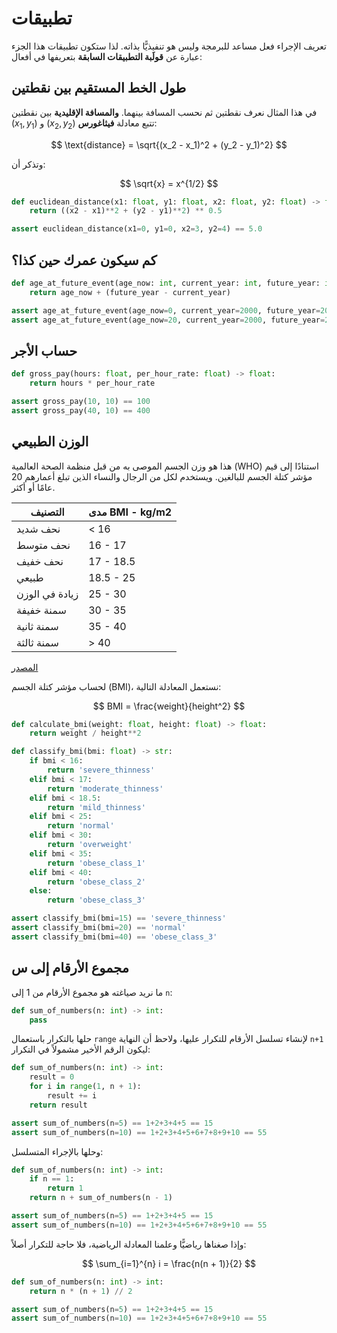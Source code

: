 # تطبيقات {.unnumbered}

تعريف الإجراء فعل مساعد للبرمجة وليس هو تنفيذيًّا بذاته. لذا ستكون تطبيقات هذا الجزء عبارة عن **قولَبة التطبيقات السابقة** بتعريفها في أفعال:

## طول الخط المستقيم بين نقطتين

في هذا المثال نعرف نقطتين ثم نحسب المسافة بينهما. **والمسافة الإقليدية** بين نقطتين $(x_1, y_1)$ و $(x_2, y_2)$ تتبع معادلة **فيثاغورس**:

$$
\text{distance} = \sqrt{(x_2 - x_1)^2 + (y_2 - y_1)^2}
$$

وتذكر أن:

$$
\sqrt{x} = x^{1/2}
$$


```python
def euclidean_distance(x1: float, y1: float, x2: float, y2: float) -> float:
    return ((x2 - x1)**2 + (y2 - y1)**2) ** 0.5

assert euclidean_distance(x1=0, y1=0, x2=3, y2=4) == 5.0
```

## كم سيكون عمرك حين كذا؟

```python
def age_at_future_event(age_now: int, current_year: int, future_year: int) -> int:
    return age_now + (future_year - current_year)

assert age_at_future_event(age_now=0, current_year=2000, future_year=2010) == 10
assert age_at_future_event(age_now=20, current_year=2000, future_year=2010) == 30
```

## حساب الأجر

```python
def gross_pay(hours: float, per_hour_rate: float) -> float:
    return hours * per_hour_rate

assert gross_pay(10, 10) == 100
assert gross_pay(40, 10) == 400
```

## الوزن الطبيعي

هذا هو وزن الجسم الموصى به من قبل منظمة الصحة العالمية (WHO) استنادًا إلى قيم مؤشر كتلة الجسم للبالغين. ويستخدم لكل من الرجال والنساء الذين تبلغ أعمارهم 20 عامًا أو أكثر.

| **التصنيف** | **مدى BMI - kg/m2** |
| --- | --- |
| نحف شديد | < 16 |
| نحف متوسط | 16 - 17 |
| نحف خفيف | 17 - 18.5 |
| طبيعي | 18.5 - 25 |
| زيادة في الوزن | 25 - 30 |
| سمنة خفيفة | 30 - 35 |
| سمنة ثانية | 35 - 40 |
| سمنة ثالثة | > 40 |

[المصدر](https://www.calculator.net/bmi-calculator.html)

لحساب مؤشر كتلة الجسم (BMI)، نستعمل المعادلة التالية:

$$
BMI = \frac{weight}{height^2}
$$

```python
def calculate_bmi(weight: float, height: float) -> float:
    return weight / height**2

def classify_bmi(bmi: float) -> str:
    if bmi < 16:
        return 'severe_thinness'
    elif bmi < 17:
        return 'moderate_thinness'
    elif bmi < 18.5:
        return 'mild_thinness'
    elif bmi < 25:
        return 'normal'
    elif bmi < 30:
        return 'overweight'
    elif bmi < 35:
        return 'obese_class_1'
    elif bmi < 40:
        return 'obese_class_2'
    else:
        return 'obese_class_3'

assert classify_bmi(bmi=15) == 'severe_thinness'
assert classify_bmi(bmi=20) == 'normal'
assert classify_bmi(bmi=40) == 'obese_class_3'
```

## مجموع الأرقام إلى س

ما نريد صياغته هو مجموع الأرقام من 1 إلى `n`:

```python
def sum_of_numbers(n: int) -> int:
    pass
```

حلها بالتكرار باستعمال `range` لإنشاء تسلسل الأرقام للتكرار عليها، ولاحظ أن النهاية `n+1` ليكون الرقم الأخير مشمولاً في التكرار:

```python
def sum_of_numbers(n: int) -> int:
    result = 0
    for i in range(1, n + 1):
        result += i
    return result

assert sum_of_numbers(n=5) == 1+2+3+4+5 == 15
assert sum_of_numbers(n=10) == 1+2+3+4+5+6+7+8+9+10 == 55
```

وحلها بالإجراء المتسلسل:

```python
def sum_of_numbers(n: int) -> int:
    if n == 1:
        return 1
    return n + sum_of_numbers(n - 1)

assert sum_of_numbers(n=5) == 1+2+3+4+5 == 15
assert sum_of_numbers(n=10) == 1+2+3+4+5+6+7+8+9+10 == 55
```

وإذا صغناها رياضيًّا وعلمنا المعادلة الرياضية، فلا حاجة للتكرار أصلاً:

$$
\sum_{i=1}^{n} i = \frac{n(n + 1)}{2}
$$

```python
def sum_of_numbers(n: int) -> int:
    return n * (n + 1) // 2

assert sum_of_numbers(n=5) == 1+2+3+4+5 == 15
assert sum_of_numbers(n=10) == 1+2+3+4+5+6+7+8+9+10 == 55
```
